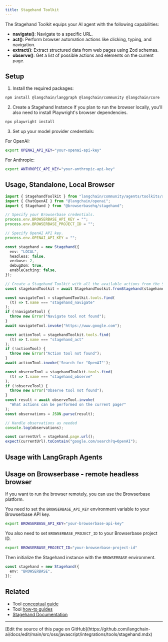 ```yaml
---
title: Stagehand Toolkit
---
```



The Stagehand Toolkit equips your AI agent with the following capabilities:

- **navigate()**: Navigate to a specific URL.
- **act()**: Perform browser automation actions like clicking, typing, and navigation.
- **extract()**: Extract structured data from web pages using Zod schemas.
- **observe()**: Get a list of possible actions and elements on the current page.

## Setup

1. Install the required packages:

```bash
npm install @langchain/langgraph @langchain/community @langchain/core
```

2. Create a Stagehand Instance
   If you plan to run the browser locally, you'll also need to install Playwright's browser dependencies.

```bash
npx playwright install
```

3. Set up your model provider credentials:

For OpenAI:

```bash
export OPENAI_API_KEY="your-openai-api-key"
```

For Anthropic:

```bash
export ANTHROPIC_API_KEY="your-anthropic-api-key"
```

## Usage, Standalone, Local Browser

```typescript
import { StagehandToolkit } from "langchain/community/agents/toolkits/stagehand";
import { ChatOpenAI } from "@langchain/openai";
import { Stagehand } from "@browserbasehq/stagehand";

// Specify your Browserbase credentials.
process.env.BROWSERBASE_API_KEY = "";
process.env.BROWSERBASE_PROJECT_ID = "";

// Specify OpenAI API key.
process.env.OPENAI_API_KEY = "";

const stagehand = new Stagehand({
  env: "LOCAL",
  headless: false,
  verbose: 2,
  debugDom: true,
  enableCaching: false,
});

// Create a Stagehand Toolkit with all the available actions from the Stagehand.
const stagehandToolkit = await StagehandToolkit.fromStagehand(stagehand);

const navigateTool = stagehandToolkit.tools.find(
  (t) => t.name === "stagehand_navigate"
);
if (!navigateTool) {
  throw new Error("Navigate tool not found");
}
await navigateTool.invoke("https://www.google.com");

const actionTool = stagehandToolkit.tools.find(
  (t) => t.name === "stagehand_act"
);
if (!actionTool) {
  throw new Error("Action tool not found");
}
await actionTool.invoke('Search for "OpenAI"');

const observeTool = stagehandToolkit.tools.find(
  (t) => t.name === "stagehand_observe"
);
if (!observeTool) {
  throw new Error("Observe tool not found");
}
const result = await observeTool.invoke(
  "What actions can be performed on the current page?"
);
const observations = JSON.parse(result);

// Handle observations as needed
console.log(observations);

const currentUrl = stagehand.page.url();
expect(currentUrl).toContain("google.com/search?q=OpenAI");
```

## Usage with LangGraph Agents

<StagehandAiWebBrowser />

## Usage on Browserbase - remote headless browser

If you want to run the browser remotely, you can use the Browserbase platform.

You need to set the `BROWSERBASE_API_KEY` environment variable to your Browserbase API key.

```bash
export BROWSERBASE_API_KEY="your-browserbase-api-key"
```

You also need to set `BROWSERBASE_PROJECT_ID` to your Browserbase project ID.

```bash
export BROWSERBASE_PROJECT_ID="your-browserbase-project-id"
```

Then initialize the Stagehand instance with the `BROWSERBASE` environment.

```typescript
const stagehand = new Stagehand({
  env: "BROWSERBASE",
});
```

## Related

- Tool [conceptual guide](/oss/javascript/langchain/tools)
- Tool [how-to guides](/oss/javascript/langchain/tools)
- [Stagehand Documentation](https://github.com/browserbase/stagehand#readme)

---

<Callout icon="pen-to-square" iconType="regular">
  [Edit the source of this page on GitHub](https://github.com/langchain-ai/docs/edit/main/src/oss/javascript/integrations/tools/stagehand.mdx)
</Callout>
